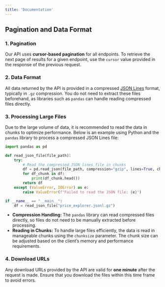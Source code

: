 ```yaml
---
title: 'Documentation'
---
```

## Pagination and Data Format

### 1. Pagination
Our API uses **cursor-based pagination** for all endpoints. To retrieve the next page of results for a given endpoint, use the `cursor` value provided in the response of the previous request.

### 2. Data Format
All data returned by the API is provided in a compressed [JSON Lines](https://jsonlines.org) format, typically in `.gz` compression. You do not need to extract these files beforehand, as libraries such as `pandas` can handle reading compressed files directly.

### 3. Processing Large Files
Due to the large volume of data, it is recommended to read the data in chunks to optimize performance. Below is an example using Python and the `pandas` library to process a compressed JSON Lines file:

```python read_jsonl_file.py
import pandas as pd

def read_json_file(file_path):
    try:
        # Read the compressed JSON lines file in chunks
        df = pd.read_json(file_path, compression="gzip", lines=True, chunksize=10000)
        for df_chunk in df:
            print(df_chunk.head())
        return df
    except (ValueError, IOError) as e:
        raise ValueError(f"Failed to read the JSON file: {e}")

if __name__ == "__main__":
    df = read_json_file("price_explorer.jsonl.gz")
```



- **Compression Handling:** The `pandas` library can read compressed files directly, so files do not need to be manually extracted before processing.
- **Reading in Chunks:** To handle large files efficiently, the data is read in manageable chunks using the `chunksize` parameter. The chunk size can be adjusted based on the client’s memory and performance requirements.

### 4. Download URLs
Any download URLs provided by the API are valid for **one minute** after the request is made. Ensure that you download the files within this time frame to avoid errors.
